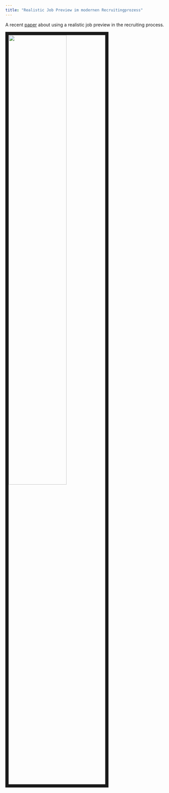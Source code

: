```yaml
---
title: "Realistic Job Preview im modernen Recruitingprozess"
---
```


A recent [paper](Hausarbeit Nora Koch Realistic Job Preview - Stand 12.01.2019.pdf) about using a realistic job preview in the recruiting process. 


<img src="images/RJPInhalt.PNG" style="width:60%; border:10px solid; margin-right: 20px" align="left">